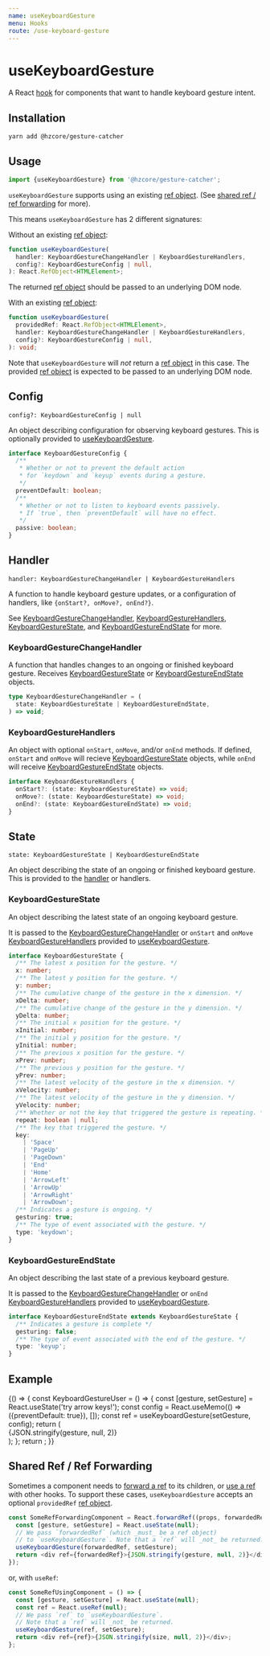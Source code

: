 ```yaml
---
name: useKeyboardGesture
menu: Hooks
route: /use-keyboard-gesture
---
```



# useKeyboardGesture

A React [hook] for components that want to handle keyboard gesture intent.

## Installation

```shell
yarn add @hzcore/gesture-catcher
```

## Usage

```js
import {useKeyboardGesture} from '@hzcore/gesture-catcher';
```

`useKeyboardGesture` supports using an existing [ref object].
(See [shared ref / ref forwarding] for more).

This means `useKeyboardGesture` has 2 different signatures:

Without an existing [ref object]:

```ts
function useKeyboardGesture(
  handler: KeyboardGestureChangeHandler | KeyboardGestureHandlers,
  config?: KeyboardGestureConfig | null,
): React.RefObject<HTMLElement>;
```

The returned [ref object] should be passed to an underlying DOM node.

With an existing [ref object]:

```ts
function useKeyboardGesture(
  providedRef: React.RefObject<HTMLElement>,
  handler: KeyboardGestureChangeHandler | KeyboardGestureHandlers,
  config?: KeyboardGestureConfig | null,
): void;
```

Note that `useKeyboardGesture` will _not_ return a [ref object] in this case.
The provided [ref object] is expected to be passed to an underlying DOM node.

## Config

`config?: KeyboardGestureConfig | null`

An object describing configuration for observing keyboard gestures.
This is optionally provided to [useKeyboardGesture].

```ts
interface KeyboardGestureConfig {
  /**
   * Whether or not to prevent the default action
   * for `keydown` and `keyup` events during a gesture.
   */
  preventDefault: boolean;
  /**
   * Whether or not to listen to keyboard events passively.
   * If `true`, then `preventDefault` will have no effect.
   */
  passive: boolean;
}
```

## Handler

`handler: KeyboardGestureChangeHandler | KeyboardGestureHandlers`

A function to handle keyboard gesture updates, or a configuration of handlers,
like `{onStart?, onMove?, onEnd?}`.

See [KeyboardGestureChangeHandler], [KeyboardGestureHandlers],
[KeyboardGestureState], and [KeyboardGestureEndState] for more.

### KeyboardGestureChangeHandler

A function that handles changes to an ongoing or finished keyboard gesture.
Receives [KeyboardGestureState] or [KeyboardGestureEndState] objects.

```ts
type KeyboardGestureChangeHandler = (
  state: KeyboardGestureState | KeyboardGestureEndState,
) => void;
```

### KeyboardGestureHandlers

An object with optional `onStart`, `onMove`, and/or `onEnd` methods.
If defined, `onStart` and `onMove` will recieve [KeyboardGestureState] objects,
while `onEnd` will receive [KeyboardGestureEndState] objects.

```ts
interface KeyboardGestureHandlers {
  onStart?: (state: KeyboardGestureState) => void;
  onMove?: (state: KeyboardGestureState) => void;
  onEnd?: (state: KeyboardGestureEndState) => void;
}
```

## State

`state: KeyboardGestureState | KeyboardGestureEndState`

An object describing the state of an ongoing or finished keyboard gesture.
This is provided to the [handler] or handlers.

### KeyboardGestureState

An object describing the latest state of an ongoing keyboard gesture.

It is passed to the [KeyboardGestureChangeHandler]
or `onStart` and `onMove` [KeyboardGestureHandlers] provided to [useKeyboardGesture].

```ts
interface KeyboardGestureState {
  /** The latest x position for the gesture. */
  x: number;
  /** The latest y position for the gesture. */
  y: number;
  /** The cumulative change of the gesture in the x dimension. */
  xDelta: number;
  /** The cumulative change of the gesture in the y dimension. */
  yDelta: number;
  /** The initial x position for the gesture. */
  xInitial: number;
  /** The initial y position for the gesture. */
  yInitial: number;
  /** The previous x position for the gesture. */
  xPrev: number;
  /** The previous y position for the gesture. */
  yPrev: number;
  /** The latest velocity of the gesture in the x dimension. */
  xVelocity: number;
  /** The latest velocity of the gesture in the y dimension. */
  yVelocity: number;
  /** Whether or not the key that triggered the gesture is repeating. */
  repeat: boolean | null;
  /** The key that triggered the gesture. */
  key:
    | 'Space'
    | 'PageUp'
    | 'PageDown'
    | 'End'
    | 'Home'
    | 'ArrowLeft'
    | 'ArrowUp'
    | 'ArrowRight'
    | 'ArrowDown';
  /** Indicates a gesture is ongoing. */
  gesturing: true;
  /** The type of event associated with the gesture. */
  type: 'keydown';
}
```

### KeyboardGestureEndState

An object describing the last state of a previous keyboard gesture.

It is passed to the [KeyboardGestureChangeHandler]
or `onEnd` [KeyboardGestureHandlers] provided to [useKeyboardGesture].

```ts
interface KeyboardGestureEndState extends KeyboardGestureState {
  /** Indicates a gesture is complete */
  gesturing: false;
  /** The type of event associated with the end of the gesture. */
  type: 'keyup';
}
```

## Example

<Playground>
  {() => {
    const KeyboardGestureUser = () => {
      const [gesture, setGesture] = React.useState('try arrow keys!');
      const config = React.useMemo(() => ({preventDefault: true}), []);
      const ref = useKeyboardGesture(setGesture, config);
      return (
        <div
          ref={ref}
          style={{
            display: 'flex',
            justifyContent: 'center',
            alignItems: 'center',
            width: '100%',
            height: 250,
            fontSize: '2em',
          }}
        >
          {JSON.stringify(gesture, null, 2)}
        </div>
      );
    };
    return <KeyboardGestureUser />;
  }}
</Playground>

## Shared Ref / Ref Forwarding

Sometimes a component needs to [forward a ref] to its children,
or [use a ref][useref] with other hooks.
To support these cases, `useKeyboardGesture` accepts an optional
`providedRef` [ref object].

```js
const SomeRefForwardingComponent = React.forwardRef((props, forwardedRef) => {
  const [gesture, setGesture] = React.useState(null);
  // We pass `forwardedRef` (which _must_ be a ref object)
  // to `useKeyboardGesture`. Note that a `ref` will _not_ be returned.
  useKeyboardGesture(forwardedRef, setGesture);
  return <div ref={forwardedRef}>{JSON.stringify(gesture, null, 2)}</div>;
});
```

or, with `useRef`:

```js
const SomeRefUsingComponent = () => {
  const [gesture, setGesture] = React.useState(null);
  const ref = React.useRef(null);
  // We pass `ref` to `useKeyboardGesture`.
  // Note that a `ref` will _not_ be returned.
  useKeyboardGesture(ref, setGesture);
  return <div ref={ref}>{JSON.stringify(size, null, 2)}</div>;
};
```

[hook]: https://reactjs.org/docs/hooks-overview.html
[ref]: https://reactjs.org/docs/refs-and-the-dom.html
[useref]: https://reactjs.org/docs/hooks-reference.html#useref
[ref object]: https://reactjs.org/docs/refs-and-the-dom.html#accessing-refs
[forward a ref]: https://reactjs.org/docs/forwarding-refs.html
[installation]: #installation
[usage]: #usage
[config]: #config
[handler]: #handler
[state]: #state
[example]: #example
[shared ref / ref forwarding]: #shared-ref--ref-forwarding
[usekeyboardgesture]: #usage
[keyboardgesturechangehandler]: #keyboardgesturechangehandler
[keyboardgesturehandlers]: #keyboardgesturehandlers
[keyboardgestureconfig]: #keyboardgestureconfig
[keyboardgesturestate]: #keyboardgesturestate
[keyboardgestureendstate]: #keyboardgestureendstate
